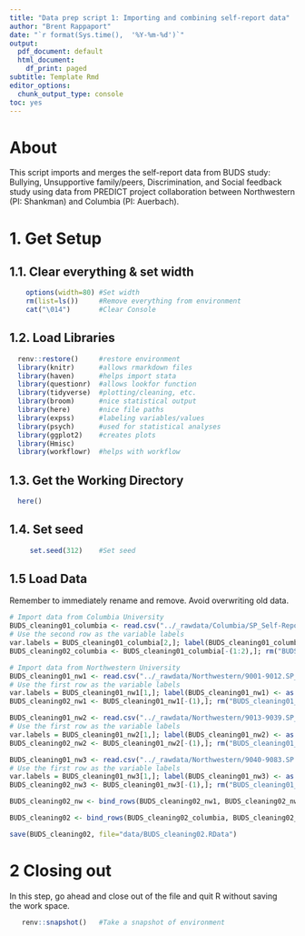 ```yaml
---
title: "Data prep script 1: Importing and combining self-report data"
author: "Brent Rappaport"
date: "`r format(Sys.time(),  '%Y-%m-%d')`"
output:
  pdf_document: default
  html_document:
    df_print: paged
subtitle: Template Rmd
editor_options:
  chunk_output_type: console
toc: yes
---
```


# About
This script imports and merges the self-report data from BUDS study: Bullying, Unsupportive family/peers, Discrimination, and Social feedback study using data from PREDICT project collaboration between Northwestern (PI: Shankman) and Columbia (PI: Auerbach).

# 1. Get Setup
## 1.1. Clear everything & set width
```r
    options(width=80) #Set width
    rm(list=ls())     #Remove everything from environment
    cat("\014")       #Clear Console
```

## 1.2. Load Libraries
```r
  renv::restore()     #restore environment
  library(knitr)      #allows rmarkdown files
  library(haven)      #helps import stata
  library(questionr)  #allows lookfor function
  library(tidyverse)  #plotting/cleaning, etc.
  library(broom)      #nice statistical output
  library(here)       #nice file paths
  library(expss)      #labeling variables/values
  library(psych)      #used for statistical analyses
  library(ggplot2)    #creates plots
  library(Hmisc)
  library(workflowr)  #helps with workflow
```

## 1.3. Get the Working Directory
```r
  here()
```

## 1.4. Set seed
```r
     set.seed(312)    #Set seed
```

## 1.5 Load Data
Remember to immediately rename and remove. Avoid overwriting old data.
```r
# Import data from Columbia University
BUDS_cleaning01_columbia <- read.csv("../_rawdata/Columbia/SP_Self-Report_Baseline (3.17.21)_August 1, 2022_14.08.csv", header=TRUE)
# Use the second row as the variable labels
var.labels = BUDS_cleaning01_columbia[2,]; label(BUDS_cleaning01_columbia) <- as.list(var.labels[match(names(BUDS_cleaning01_columbia), names(var.labels))])
BUDS_cleaning02_columbia <- BUDS_cleaning01_columbia[-(1:2),]; rm("BUDS_cleaning01_columbia")

# Import data from Northwestern University
BUDS_cleaning01_nw1 <- read.csv("../_rawdata/Northwestern/9001-9012.SP_Self-Report_Baseline.csv", header=TRUE)
# Use the first row as the variable labels
var.labels = BUDS_cleaning01_nw1[1,]; label(BUDS_cleaning01_nw1) <- as.list(var.labels[match(names(BUDS_cleaning01_nw1), names(var.labels))])
BUDS_cleaning02_nw1 <- BUDS_cleaning01_nw1[-(1),]; rm("BUDS_cleaning01_nw1")

BUDS_cleaning01_nw2 <- read.csv("../_rawdata/Northwestern/9013-9039.SP_Self-Report_Baseline.csv", header=TRUE)
# Use the first row as the variable labels
var.labels = BUDS_cleaning01_nw2[1,]; label(BUDS_cleaning01_nw2) <- as.list(var.labels[match(names(BUDS_cleaning01_nw2), names(var.labels))])
BUDS_cleaning02_nw2 <- BUDS_cleaning01_nw2[-(1),]; rm("BUDS_cleaning01_nw2")

BUDS_cleaning01_nw3 <- read.csv("../_rawdata/Northwestern/9040-9083.SP Self-Report Baseline.csv", header=TRUE)
# Use the first row as the variable labels
var.labels = BUDS_cleaning01_nw3[1,]; label(BUDS_cleaning01_nw3) <- as.list(var.labels[match(names(BUDS_cleaning01_nw3), names(var.labels))])
BUDS_cleaning02_nw3 <- BUDS_cleaning01_nw3[-(1),]; rm("BUDS_cleaning01_nw3")

BUDS_cleaning02_nw <- bind_rows(BUDS_cleaning02_nw1, BUDS_cleaning02_nw2, BUDS_cleaning02_nw3)

BUDS_cleaning02 <- bind_rows(BUDS_cleaning02_columbia, BUDS_cleaning02_nw)
```

```r
save(BUDS_cleaning02, file="data/BUDS_cleaning02.RData")
```

# 2 Closing out
  In this step, go ahead and close out of the file and quit R without saving  
  the work space.
```r
   renv::snapshot()   #Take a snapshot of environment
```
